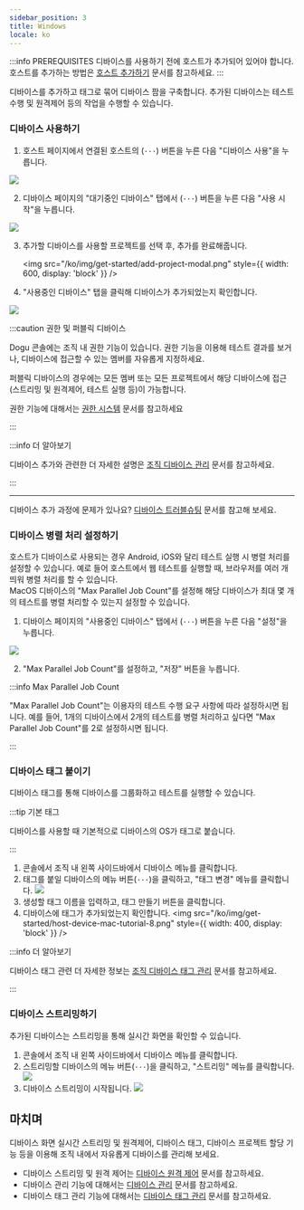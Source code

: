 ```yaml
---
sidebar_position: 3
title: Windows
locale: ko
---
```


:::info PREREQUISITES
디바이스를 사용하기 전에 호스트가 추가되어 있어야 합니다. 호스트를 추가하는 방법은 [호스트 추가하기](/get-started/tutorials/device-farm/host) 문서를 참고하세요.
:::

디바이스를 추가하고 태그로 묶어 디바이스 팜을 구축합니다. 추가된 디바이스는 테스트 수행 및 원격제어 등의 작업을 수행할 수 있습니다.

### 디바이스 사용하기

1. 호스트 페이지에서 연결된 호스트의 (`···`) 버튼을 누른 다음 "디바이스 사용"을 누릅니다.

<img src="/ko/img/get-started/host-device-mac-tutorial-1.png" />

2. 디바이스 페이지의 "대기중인 디바이스" 탭에서 (`···`) 버튼을 누른 다음 "사용 시작"을 누릅니다.

<img src="/ko/img/get-started/host-device-mac-tutorial-2.png" />

3. 추가할 디바이스를 사용할 프로젝트를 선택 후, 추가를 완료해줍니다.

   <img
     src="/ko/img/get-started/add-project-modal.png"
     style={{ width: 600, display: 'block' }}
   />

4. "사용중인 디바이스" 탭을 클릭해 디바이스가 추가되었는지 확인합니다.

<img src="/ko/img/get-started/host-device-mac-tutorial-3.png" />


:::caution 권한 및 퍼블릭 디바이스

Dogu 콘솔에는 조직 내 권한 기능이 있습니다. 권한 기능을 이용해 테스트 결과를 보거나, 디바이스에 접근할 수 있는 멤버를 자유롭게 지정하세요.

퍼블릭 디바이스의 경우에는 모든 멤버 또는 모든 프로젝트에서 해당 디바이스에 접근(스트리밍 및 원격제어, 테스트 실행 등)이 가능합니다.

권한 기능에 대해서는 [권한 시스템](/management/organization/permission) 문서를 참고하세요

:::

:::info 더 알아보기

디바이스 추가와 관련한 더 자세한 설명은 [조직 디바이스 관리](/management/organization/device/device-management#디바이스-추가하기) 문서를 참고하세요.

:::

---

디바이스 추가 과정에 문제가 있나요? [디바이스 트러블슈팅](/device-farm/device/trouble-shooting) 문서를 참고해 보세요.

### 디바이스 병렬 처리 설정하기

호스트가 디바이스로 사용되는 경우 Android, iOS와 달리 테스트 실행 시 병렬 처리를 설정할 수 있습니다. 예로 들어 호스트에서 웹 테스트를 실행할 때, 브라우저를 여러 개 띄워 병렬 처리를 할 수 있습니다.  
MacOS 디바이스의 "Max Parallel Job Count"를 설정해 해당 디바이스가 최대 몇 개의 테스트를 병렬 처리할 수 있는지 설정할 수 있습니다.

1. 디바이스 페이지의 "사용중인 디바이스" 탭에서 (`···`) 버튼을 누른 다음 "설정"을 누릅니다.

<img src="/ko/img/get-started/host-device-mac-tutorial-4.png" />

2. "Max Parallel Job Count"를 설정하고, "저장" 버튼을 누릅니다.

:::info Max Parallel Job Count

"Max Parallel Job Count"는 이용자의 테스트 수행 요구 사항에 따라 설정하시면 됩니다. 예를 들어, 1개의 디바이스에서 2개의 테스트를 병렬 처리하고 싶다면 "Max Parallel Job Count"를 2로 설정하시면 됩니다.

:::


### 디바이스 태그 붙이기

디바이스 태그를 통해 디바이스를 그룹화하고 테스트를 실행할 수 있습니다.

:::tip 기본 태그

디바이스를 사용할 때 기본적으로 디바이스의 OS가 태그로 붙습니다.

:::

1. 콘솔에서 조직 내 왼쪽 사이드바에서 디바이스 메뉴를 클릭합니다.
2. 태그를 붙일 디바이스의 메뉴 버튼(`···`)을 클릭하고, "태그 변경" 메뉴를 클릭합니다.
   <img
     src="/ko/img/get-started/host-device-mac-tutorial-7.png"
   />
3. 생성할 태그 이름을 입력하고, 태그 만들기 버튼을 클릭합니다.
4. 디바이스에 태그가 추가되었는지 확인합니다.
   <img
     src="/ko/img/get-started/host-device-mac-tutorial-8.png"
     style={{ width: 400, display: 'block' }}
   />

:::info 더 알아보기

디바이스 태그 관련 더 자세한 정보는 [조직 디바이스 태그 관리](/management/organization/device/tag-management) 문서를 참고하세요.

:::

### 디바이스 스트리밍하기

추가된 디바이스는 스트리밍을 통해 실시간 화면을 확인할 수 있습니다.

1. 콘솔에서 조직 내 왼쪽 사이드바에서 디바이스 메뉴를 클릭합니다.
2. 스트리밍할 디바이스의 메뉴 버튼(`···`)을 클릭하고, "스트리밍" 메뉴를 클릭합니다.
   <img
     src="/ko/img/get-started/host-device-mac-tutorial-5.png"
   />
3. 디바이스 스트리밍이 시작됩니다.
   <img
     src="/ko/img/get-started/host-device-mac-tutorial-6.png"
   />

## 마치며

디바이스 화면 실시간 스트리밍 및 원격제어, 디바이스 태그, 디바이스 프로젝트 할당 기능 등을 이용해 조직 내에서 자유롭게 디바이스를 관리해 보세요.

- 디바이스 스트리밍 및 원격 제어는 [디바이스 원격 제어](/device-farm/device/streaming-and-remote-control) 문서를 참고하세요.
- 디바이스 관리 기능에 대해서는 [디바이스 관리](/management/organization/device/device-management) 문서를 참고하세요.
- 디바이스 태그 관리 기능에 대해서는 [디바이스 태그 관리](/management/organization/device/tag-management) 문서를 참고하세요.
